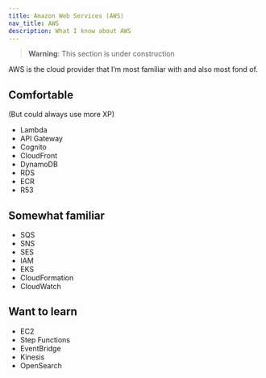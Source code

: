 ```yaml
---
title: Amazon Web Services (AWS)
nav_title: AWS
description: What I know about AWS
---
```


> **Warning**: This section is under construction

AWS is the cloud provider that I’m most familiar with and also most fond of.

## Comfortable

(But could always use more XP)

- Lambda
- API Gateway
- Cognito
- CloudFront
- DynamoDB
- RDS
- ECR
- R53

## Somewhat familiar

- SQS
- SNS
- SES
- IAM
- EKS
- CloudFormation
- CloudWatch

## Want to learn

- EC2
- Step Functions
- EventBridge
- Kinesis
- OpenSearch
